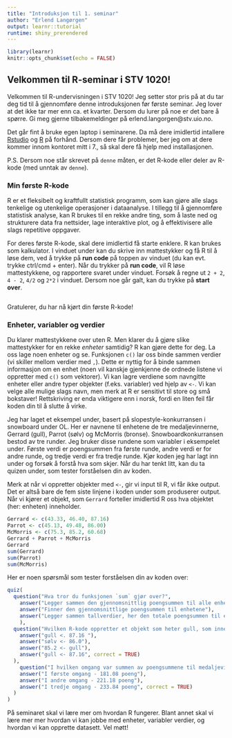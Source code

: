 ```yaml
---
title: "Introduksjon til 1. seminar"
author: "Erlend Langørgen"
output: learnr::tutorial
runtime: shiny_prerendered
---
```


```r
library(learnr)
knitr::opts_chunk$set(echo = FALSE)
```

## Velkommen til R-seminar i STV 1020!

Velkommen til R-undervisningen i STV 1020! Jeg setter stor pris på at du tar deg tid til å gjennomføre denne introduksjonen før første seminar. Jeg lover at det ikke tar mer enn ca. et kvarter. Dersom du lurer på noe er det bare å spørre. Gi meg gjerne tilbakemeldinger på erlend.langorgen@stv.uio.no. 

Det går fint å bruke egen laptop i seminarene. Da må dere imidlertid intallere [Rstudio](https://www.rstudio.com/products/rstudio/download/) og [R](https://cloud.r-project.org/) på forhånd. Dersom dere får problemer, ber jeg om at dere kommer innom kontoret mitt i 7., så skal dere få hjelp med installasjonen.  

P.S. Dersom noe står skrevet på `denne` måten, er det R-kode eller deler av R-kode (med unntak av `denne`). 

### Min første R-kode

R er et fleksibelt og kraftfullt statistisk programm, som kan gjøre alle slags tenkelige og utenkelige operasjoner i dataanalyse. I tillegg til å gjennomføre statistisk analyse, kan R brukes til en rekke andre ting, som å laste ned og strukturere data fra nettsider, lage interaktive plot, og å effektivisere alle slags repetitive oppgaver. 

For deres første R-kode, skal dere imidlertid få starte enklere. R kan brukes som kalkulator. I vinduet under kan du skrive inn mattestykker og få R til å løse dem, ved å trykke på **run code** på toppen av vinduet (du kan evt. trykke ctrl/cmd + enter). Når du trykker på **run code**, vil R løse mattestykkene, og rapportere svaret under vinduet. Forsøk å regne ut `2 + 2`, `4 - 2`, `4/2` og `2*2` i vinduet. Dersom noe går galt, kan du trykke på **start over**.  

```r

```

Gratulerer, du har nå kjørt din første R-kode!

### Enheter, variabler og verdier

Du klarer mattestykkene over uten R. Men klarer du å gjøre slike mattestykker for en rekke *enheter* samtidig? R kan gjøre dette for deg. La oss lage noen enheter og se. Funksjonen `c()` lar oss binde sammen verdier (vi skiller mellom verdier med `,`). Dette er nyttig for å binde sammen informasjon om en enhet (noen vil kanskje gjenkjenne de ordnede listene vi oppretter med `c()` som vektorer). Vi kan lagre verdiene som navngitte enheter eller andre typer objekter (f.eks. variabler) ved hjelp av `<-`. Vi kan velge alle mulige slags navn, men merk at R er sensitivt til store og små bokstaver! Rettskriving er enda viktigere enn i norsk, fordi en liten feil får koden din til å slutte å virke.

Jeg har laget et eksempel under, basert på slopestyle-konkurransen i snowboard under OL. Her er navnene til enhetene  de tre medaljevinnerne, Gerrard (gull), Parrot (sølv) og McMorris (bronse). Snowboardkonkurransen bestod av tre runder. Jeg bruker disse rundene som variabler i eksempelet under. Første verdi er poengsummen fra første runde, andre verdi er for andre runde, og tredje verdi er fra tredje runde. Kjør koden jeg har lagt inn under og forsøk å forstå hva som skjer. Når du har tenkt litt, kan du ta quizen under, som tester forståelsen din av koden.

Merk at når vi oppretter objekter med `<-`, gir vi input til R, vi får ikke output. Det er altså bare de fem siste linjene i koden under som produserer output. Når vi kjører et objekt, som `Gerrard` forteller imidlertid R oss hva objektet (her: enheten) inneholder.


```r
Gerrard <- c(43.33, 46.40, 87.16)
Parrot <- c(45.13, 49.48, 86.00)
McMorris <- c(75.3, 85.2, 60.68)
Gerrard + Parrot + McMorris
Gerrard
sum(Gerrard)
sum(Parrot)
sum(McMorris)
```

Her er noen spørsmål som tester forståelsen din av koden over:

```r
quiz(
  question("Hva tror du funksjonen `sum` gjør over?",
    answer("Legger sammen den gjennomsnittlig poengsummen til alle enhetene"),
    answer("Finner den gjennomsnittlige poengsummen til enhetene"),
    answer("Legger sammen tallverdier, her den totale poengsummen til enhetene fra alle rundene ", correct = TRUE)
    ),
  question("Hvilken R-kode oppretter et objekt som heter gull, som inneholder den høyeste poengsummen fra snowboardkonkurransen i OL?",
    answer("gull <. 87.16 "),
    answer("sølv <- 86.0"),
    answer("85.2 <- gull"),
    answer("gull <- 87.16", correct = TRUE)
  ),
    question("I hvilken omgang var summen av poengsummene til medaljevinnerne høyest?",
    answer("I første omgang - 181.08 poeng"),
    answer("I andre omgang - 221.18 poeng"),
    answer("I tredje omgang - 233.84 poeng", correct = TRUE)
  )
)
```


På seminaret skal vi lære mer om hvordan R fungerer. Blant annet skal vi lære mer mer hvordan vi kan jobbe med enheter, variabler  verdier, og hvordan vi kan opprette datasett. Vel møtt!





